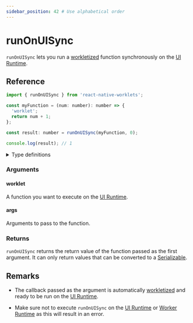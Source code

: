 ```yaml
---
sidebar_position: 42 # Use alphabetical order
---
```


# runOnUISync

`runOnUISync` lets you run a [workletized](/docs/fundamentals/glossary#to-workletize) function synchronously on the [UI Runtime](/docs/fundamentals/glossary#ui-runtime).

## Reference

```javascript
import { runOnUISync } from 'react-native-worklets';

const myFunction = (num: number): number => {
  'worklet';
  return num + 1;
};

const result: number = runOnUISync(myFunction, 0);

console.log(result); // 1
```

<details>
<summary>Type definitions</summary>

```typescript
function runOnUISync<Args extends unknown[], ReturnValue>(
  worklet: (...args: Args) => ReturnValue,
  ...args: Args
): ReturnValue;
```

</details>

### Arguments

#### worklet

A function you want to execute on the [UI Runtime](/docs/fundamentals/glossary#ui-runtime).

#### args

Arguments to pass to the function.

### Returns

`runOnUISync` returns the return value of the function passed as the first argument. It can only return values that can be converted to a [Serializable](/docs/fundamentals/glossary#serializable).

## Remarks

- The callback passed as the argument is automatically [workletized](/docs/fundamentals/glossary#to-workletize) and ready to be run on the [UI Runtime](/docs/fundamentals/glossary#ui-runtime).

- Make sure not to execute `runOnUISync` on the [UI Runtime](/docs/fundamentals/glossary#ui-runtime) or [Worker Runtime](/docs/fundamentals/glossary#worker-worklet-runtime---worker-runtime) as this will result in an error.
